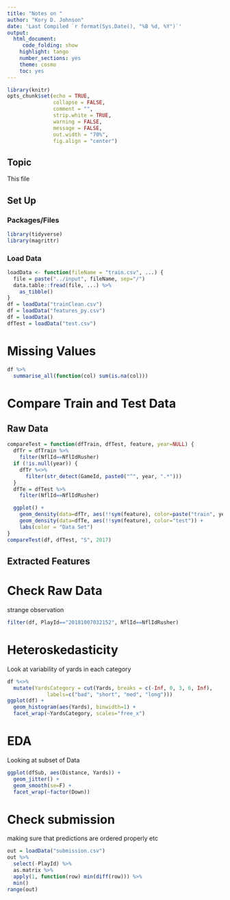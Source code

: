 ```yaml
---
title: "Notes on "
author: "Kory D. Johnson"
date: 'Last Compiled `r format(Sys.Date(), "%B %d, %Y")`'
output:
  html_document:
     code_folding: show
    highlight: tango
    number_sections: yes
    theme: cosmo
    toc: yes
---
```


```r
library(knitr)
opts_chunk$set(echo = TRUE,
               collapse = FALSE,
               comment = "",
               strip.white = TRUE,
               warning = FALSE,
               message = FALSE,
               out.width = "70%",
               fig.align = "center")
```

## Topic

This file 

## Set Up  {.tabset .tabset-fade}

### Packages/Files {-}

```r
library(tidyverse)
library(magrittr)
```

### Load Data {-}

```r
loadData <- function(fileName = "train.csv", ...) {
  file = paste("../input", fileName, sep="/")
  data.table::fread(file, ...) %>% 
    as_tibble() 
}
df = loadData("trainClean.csv")
df = loadData("features_py.csv")
df = loadData()
dfTest = loadData("test.csv")
```

# Missing Values

```r
df %>% 
  summarise_all(function(col) sum(is.na(col)))
```


# Compare Train and Test Data

## Raw Data

```r
compareTest = function(dfTrain, dfTest, feature, year=NULL) {
  dfTr = dfTrain %>% 
    filter(NflId==NflIdRusher)
  if (!is.null(year)) {
    dfTr %<>% 
      filter(str_detect(GameId, paste0("^", year, ".*")))
  }
  dfTe = dfTest %>% 
    filter(NflId==NflIdRusher)

  ggplot() + 
    geom_density(data=dfTr, aes(!!sym(feature), color=paste("train", year))) +
    geom_density(data=dfTe, aes(!!sym(feature), color="test")) +
    labs(color = "Data Set")
}
compareTest(df, dfTest, "S", 2017)
```

## Extracted Features
# Check Raw Data

strange observation
```r
filter(df, PlayId=="20181007032152", NflId==NflIdRusher)
```

# Heteroskedasticity

Look at variability of yards in each category
```r
df %<>%
  mutate(YardsCategory = cut(Yards, breaks = c(-Inf, 0, 3, 6, Inf), 
             labels=c("bad", "short", "med", "long")))
ggplot(df) + 
  geom_histogram(aes(Yards), binwidth=1) + 
  facet_wrap(~YardsCategory, scales="free_x")
```

# EDA {.tabset .tabset-fade}

Looking at subset of Data
```r
ggplot(dfSub, aes(Distance, Yards)) +
  geom_jitter() +
  geom_smooth(se=F) +
  facet_wrap(~factor(Down))
```

# Check submission

making sure that predictions are ordered properly etc

```r
out = loadData("submission.csv")
out %>% 
  select(-PlayId) %>% 
  as.matrix %>% 
  apply(1, function(row) min(diff(row))) %>% 
  min()
range(out)
```

